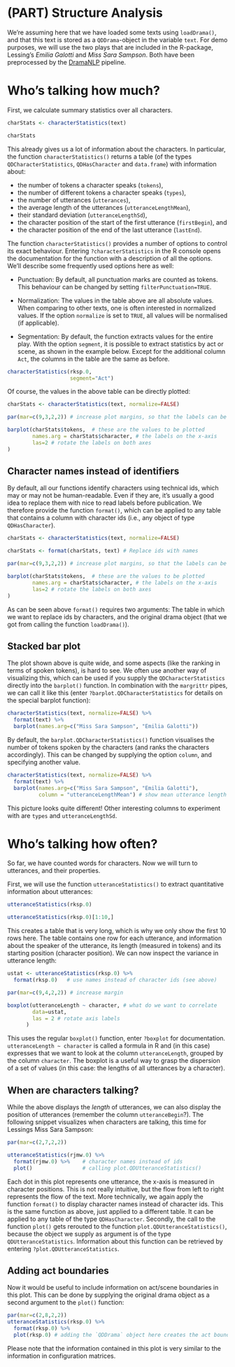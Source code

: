 # (PART) Structure Analysis {-}




We're assuming here that we have loaded some texts using `loadDrama()`, and that this text is stored as a `QDDrama`-object in the variable `text`. For demo purposes, we will use the two plays that are included in the R-package, Lessing's *Emilia Galotti* and *Miss Sara Sampson*. Both have been preprocessed by the [DramaNLP](https://github.com/quadrama/DramaNLP) pipeline.



# Who's talking how much?

First, we calculate summary statistics over all characters.

```r
charStats <- characterStatistics(text)

charStats
```

This already gives us a lot of information about the characters. In particular, the function `characterStatistics()` returns a table (of the types `QDCharacterStatistics`, `QDHasCharacter` and `data.frame`) with information about:

- the number of tokens a character speaks (`tokens`),
- the number of different tokens a character speaks (`types`),
- the number of utterances (`utterances`),
- the average length of the utterances (`utteranceLengthMean`),
- their standard deviation (`utteranceLengthSd`),
- the character position of the start of the first utterance (`firstBegin`), and
- the character position of the end of the last utterance (`lastEnd`).

The function `characterStatistics()` provides a number of options to control its exact behaviour. Entering `?characterStatistics` in the R console opens the documentation for the function with a description of all the options. We'll describe some frequently used options here as well:

- Punctuation: By default, all punctuation marks are counted as tokens. This behaviour can be changed by setting `filterPunctuation=TRUE`.

- Normalization: The values in the table above are all absolute values. When comparing to other texts, one is often interested in normalized values. If the option `normalize` is set to `TRUE`, all values will be normalised (if applicable).

- Segmentation: By default, the function extracts values for the entire play. With the option `segment`, it is possible to extract statistics by act or scene, as shown in the example below. Except for the additional column `Act`, the columns in the table are the same as before.

```r
characterStatistics(rksp.0, 
                    segment="Act")
```

Of course, the values in the above table can be directly plotted:

```r
charStats <- characterStatistics(text, normalize=FALSE)

par(mar=c(9,3,2,2)) # increase plot margins, so that the labels can be plotted

barplot(charStats$tokens,  # these are the values to be plotted
        names.arg = charStats$character, # the labels on the x-axis
        las=2 # rotate the labels on both axes
) 
```

## Character names instead of identifiers {#format}

By default, all our functions identify characters using technical ids, which may or may not be human-readable. Even if they are, it's usually a good idea to replace them with nice to read labels before publication. We therefore provide the function `format()`, which can be applied to any table that contains a column with character ids (i.e., any object of type `QDHasCharacter`).

```r
charStats <- characterStatistics(text, normalize=FALSE)

charStats <- format(charStats, text) # Replace ids with names

par(mar=c(9,3,2,2)) # increase plot margins, so that the labels can be plotted

barplot(charStats$tokens,  # these are the values to be plotted
        names.arg = charStats$character, # the labels on the x-axis
        las=2 # rotate the labels on both axes
)
```

As can be seen above `format()` requires two arguments: The table in which we want to replace ids by characters, and the original drama object (that we got from calling the function `loadDrama()`). 

## Stacked bar plot

The plot shown above is quite wide, and some aspects (like the ranking in terms of spoken tokens), is hard to see. We often use another way of visualizing this, which can be used if you supply the `QDCharacterStatistics` directly into the `barplot()` function. In combination with the `margrittr` pipes, we can call it like this (enter `?barplot.QDCharacterStatistics` for details on the special barplot function):


```r
characterStatistics(text, normalize=FALSE) %>%
  format(text) %>%
  barplot(names.arg=c("Miss Sara Sampson", "Emilia Galotti"))

```

By default, the `barplot.QDCharacterStatistics()` function visualises the number of tokens spoken by the characters (and ranks the characters accordingly). This can be changed by supplying the option `column`, and specifying another value. 

```r
characterStatistics(text, normalize=FALSE) %>%
  format(text) %>%
  barplot(names.arg=c("Miss Sara Sampson", "Emilia Galotti"), 
          column = "utteranceLengthMean") # show mean utterance length

```

This picture looks quite different! Other interesting columns to experiment with are `types` and `utteranceLengthSd`.


# Who's talking how often?

So far, we have counted words for characters. Now we will turn to utterances, and their properties.

First, we will use the function `utteranceStatistics()` to extract quantitative information about utterances:

```r
utteranceStatistics(rksp.0)
```

```r
utteranceStatistics(rksp.0)[1:10,]
```

This creates a table that is very long, which is why we only show the first 10 rows here. The table contains one row for each utterance, and information about the speaker of the utterance, its length (measured in tokens) and its starting position (character position). We can now inspect the variance in utterance length:

```r
ustat <- utteranceStatistics(rksp.0) %>%
  format(rksp.0)   # use names instead of character ids (see above)

par(mar=c(9,4,2,2)) # increase margin

boxplot(utteranceLength ~ character, # what do we want to correlate 
        data=ustat, 
        las = 2 # rotate axis labels
      )
```

This uses the regular `boxplot()` function, enter `?boxplot` for documentation. `utteranceLength ~ character` is called a formula in R and (in this case) expresses that we want to look at the column `utteranceLength`, grouped by the column `character`. The boxplot is a useful way to grasp the dispersion of a set of values (in this case: the lengths of all utterances by a character).

## When are characters talking?

While the above displays the *length* of utterances, we can also display the position of utterances (remember the column `utteranceBegin`?). The following snippet visualizes when characters are talking, this time for Lessings Miss Sara Sampson:

```r
par(mar=c(2,7,2,2))

utteranceStatistics(rjmw.0) %>%
  format(rjmw.0) %>%    # character names instead of ids
  plot()                # calling plot.QDUtteranceStatistics()

```

Each dot in this plot represents one utterance, the x-axis is measured in character positions. This is not really intuitive, but the flow from left to right represents the flow of the text. More technically, we again apply the function `format()` to display character names instead of character ids. This is the same function as above, just applied to a different table. It can be applied to any table of the type `QDHasCharacter`. Secondly, the call to the function `plot()` gets rerouted to the function `plot.QDUtteranceStatistics()`, because the object we supply as argument is of the type `QDUtteranceStatistics`. Information about this function can be retrieved by entering `?plot.QDUtteranceStatistics`. 

## Adding act boundaries

Now it would be useful to include information on act/scene boundaries in this plot. This can be done by supplying the original drama object as a second argument to the `plot()` function:

```r
par(mar=c(2,8,2,2))
utteranceStatistics(rksp.0) %>%
  format(rksp.0) %>%
  plot(rksp.0) # adding the `QDDrama` object here creates the act boundaries.
```

Please note that the information contained in this plot is very similar to the information in configuration matrices.

